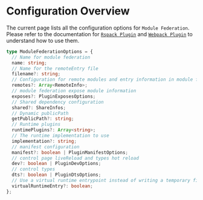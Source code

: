 # Configuration Overview

The current page lists all the configuration options for `Module Federation`. Please refer to the documentation for [`Rspack Plugin`](../guide/basic/rspack) and [`Webpack Plugin`](../guide/basic/webpack) to understand how to use them.

```ts
type ModuleFederationOptions = {
  // Name for module federation
  name: string;
  // Name for the remoteEntry file
  filename?: string;
  // Configuration for remote modules and entry information in module federation
  remotes?: Array<RemoteInfo>;
  // module federation expose module information
  exposes?: PluginExposesOptions;
  // Shared dependency configuration
  shared?: ShareInfos;
  // Dynamic publicPath
  getPublicPath?: string;
  // Runtime plugins
  runtimePlugins?: Array<string>;
  // The runtime implementation to use
  implementation?: string;
  // manifest configuration
  manifest?: boolean | PluginManifestOptions;
  // control page liveReload and types hot reload
  dev?: boolean | PluginDevOptions;
  // control types
  dts?: boolean | PluginDtsOptions;
  // Use a virtual runtime entrypoint instead of writing a temporary file to disk
  virtualRuntimeEntry?: boolean;
};
```
